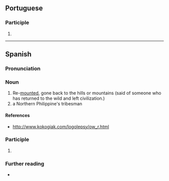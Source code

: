 ==Portuguese==

===Participle===
{{pt-pp}}

# {{past participle of|pt|remontar}}

----

==Spanish==

===Pronunciation===
{{es-IPA}}

===Noun===
{{es-noun|m}}

# Re-[[mount]]ed, gone back to the hills or mountains (said of someone who has returned to the wild and left civilization.)
# a Northern Philippine's tribesman

====References====
* http://www.kokogiak.com/logolepsy/ow_r.html

===Participle===
{{es-past participle}}

# {{past participle of|es|remontar}}

===Further reading===
* {{R:es:DRAE}}